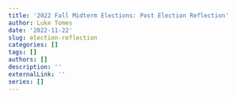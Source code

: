 ```yaml
---
title: '2022 Fall Midterm Elections: Post Election Reflection'
author: Luke Tomes
date: '2022-11-22'
slug: election-reflection
categories: []
tags: []
authors: []
description: ''
externalLink: ''
series: []
---
```

